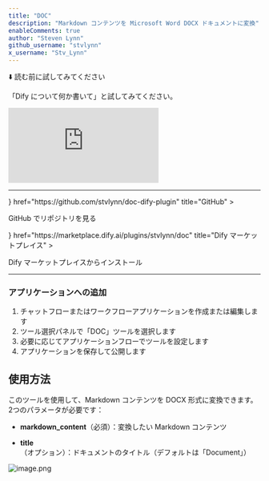```yaml
---
title: "DOC"
description: "Markdown コンテンツを Microsoft Word DOCX ドキュメントに変換"
enableComments: true
author: "Steven Lynn"
github_username: "stvlynn"
x_username: "Stv_Lynn"
---
```


⬇️ 読む前に試してみてください

<Callout title="使用方法">「Dify について何か書いて」と試してみてください。</Callout>

<iframe
 src="https://instance.hellodify.com/chatbot/MHxA0UJRW3aCPLc8"
 style={{
   width: '100%',
   minHeight: '700px'
 }}
 frameBorder="0"
 allow="microphone">
</iframe>

---

<Cards>
  <Card 
    icon={<i className="ri-github-fill" />} 
    href="https://github.com/stvlynn/doc-dify-plugin" 
    title="GitHub"
  >
  <p>GitHub でリポジトリを見る</p>
  </Card>
  <Card 
    icon={<i className="ri-store-2-line" />} 
    href="https://marketplace.dify.ai/plugins/stvlynn/doc" 
    title="Dify マーケットプレイス"
  >
  <p>Dify マーケットプレイスからインストール</p>
  </Card>
</Cards>

---


### アプリケーションへの追加

1. チャットフローまたはワークフローアプリケーションを作成または編集します
2. ツール選択パネルで「DOC」ツールを選択します
3. 必要に応じてアプリケーションフローでツールを設定します
4. アプリケーションを保存して公開します


## 使用方法

このツールを使用して、Markdown コンテンツを DOCX 形式に変換できます。2つのパラメータが必要です：

- **markdown_content**（必須）：変換したい Markdown コンテンツ

- **title**（オプション）：ドキュメントのタイトル（デフォルトは「Document」）

![image.png](https://s2.loli.net/2025/05/17/zQyImq39XugBoU8.png)